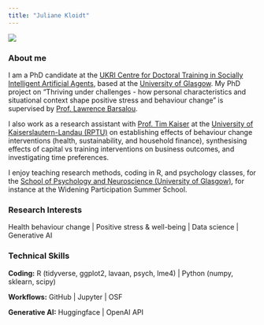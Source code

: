 ```yaml
---
title: "Juliane Kloidt"
---
```


![](JulianeKloidt.png){.lightbox}

### About me

I am a PhD candidate at the [UKRI Centre for Doctoral Training in Socially Intelligent Artificial Agents](https://socialcdt.org/students/cohort-3-2021-2025/), based at the [University of Glasgow](https://www.gla.ac.uk/pgrs/julianekloidt/). My PhD project on “Thriving under challenges - how personal characteristics and situational context shape positive stress and behaviour change” is supervised by [Prof. Lawrence Barsalou](https://barsaloulab.org/lab-members/lawrence-barsalou/).

I also work as a research assistant with [Prof. Tim Kaiser](https://sites.google.com/view/timkaiser/home?authuser=0) at the [University of Kaiserslautern-Landau (RPTU)](https://ksw.rptu.de/en/div/business-and-economics/team/professors/prof-dr-tim-kaiser) on establishing effects of behaviour change interventions (health, sustainability, and household finance), synthesising effects of capital vs training interventions on business outcomes, and investigating time preferences.

I enjoy teaching research methods, coding in R, and psychology classes, for the [School of Psychology and Neuroscience (University of Glasgow)](https://www.gla.ac.uk/pgrs/julianekloidt/), for instance at the Widening Participation Summer School.

### Research Interests

Health behaviour change \| Positive stress & well-being \| Data science \| Generative AI

### Technical Skills

**Coding:** R (tidyverse, ggplot2, lavaan, psych, lme4) \| Python (numpy, sklearn, scipy)

**Workflows:** GitHub \| Jupyter \| OSF

**Generative AI:** Huggingface \| OpenAI API
